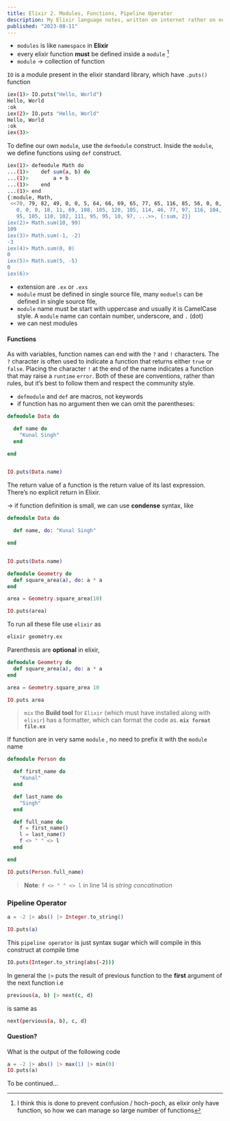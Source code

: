 ```yaml
---
title: Elixir 2. Modules, Functions, Pipeline Operator
description: My Elixir language notes, written on internet rather on note book
published: "2023-08-11"
---
```


- `modules` is like `namespace` in **Elixir**
- every elixir function **must** be defined inside a `module` [^1]
- `module` -> collection of function

[^1]: I think this is done to prevent confusion / hoch-poch, as elixir only have function, so how we can manage so large number of functions

`IO` is a module present in the elixir standard library, which have `.puts()` function

```bash
iex(1)> IO.puts("Hello, World")
Hello, World
:ok
iex(2)> IO.puts "Hello, World"
Hello, World
:ok
iex(3)>
```

To define our own `module`, use the `defmodule` construct. Inside the `module`, we define functions using `def` construct.

```bash
iex(1)> defmodule Math do
...(1)>    def sum(a, b) do
...(1)>        a + b
...(1)>    end
...(1)> end
{:module, Math,
 <<70, 79, 82, 49, 0, 0, 5, 64, 66, 69, 65, 77, 65, 116, 85, 56, 0, 0, 0, 168,
   0, 0, 0, 18, 11, 69, 108, 105, 120, 105, 114, 46, 77, 97, 116, 104, 8, 95,
   95, 105, 110, 102, 111, 95, 95, 10, 97, ...>>, {:sum, 2}}
iex(2)> Math.sum(10, 99)
109
iex(3)> Math.sum(-1, -2)
-3
iex(4)> Math.sum(0, 0)
0
iex(5)> Math.sum(5, -5)
0
iex(6)>
```

- extension are `.ex` or `.exs`
- `module` must be defined in single source file, many `moduels` can be defined in single source file,
- `module` name must be start with uppercase and usually it is CamelCase style. A `module` name can contain number, underscore, and `.` (dot)
- we can nest modules

#### Functions

As with variables, function names can end with the `?` and `!`
characters. The `?` character is often used to indicate a function
that returns either `true` or `false`. Placing the character `!` at the
end of the name indicates a function that may raise a `runtime`
`error`. Both of these are conventions, rather than rules, but it’s
best to follow them and respect the community style.

- `defmodule` and `def` are macros, not keywords
- if function has no argument then we can omit the parentheses:

```exs title="data.ex" showLineNumbers {3,10}
defmodule Data do

  def name do
    "Kunal Singh"
  end

end


IO.puts(Data.name)
```

The return value of a function is the return value of its last expression. There’s no explicit return in Elixir.

-> if function definition is small, we can use **condense** syntax, like

```exs title="data.ex" showLineNumbers {3}
defmodule Data do

  def name, do: "Kunal Singh"

end


IO.puts(Data.name)
```

```ex title="geometry.ex" showLineNumbers {5}
defmodule Geometry do
  def square_area(a), do: a * a
end

area = Geometry.square_area(10)

IO.puts(area)
```

To run all these file use `elixir` as

```bash
elixir geometry.ex
```

Parenthesis are **optional** in elixir,

```exs title="geometry.ex" showLineNumbers {5,7}
defmodule Geometry do
  def square_area(a), do: a * a
end

area = Geometry.square_area 10

IO.puts area
```

> `mix` the **Build tool** for `Elixir` (which must have installed along with `elixir`) has a formatter, which can format the code as.
> **`mix format file.ex`**

If function are in very same `module` , no need to prefix it with the `module` name

```exs title="person.ex" showLineNumbers {12,13}
defmodule Person do

  def first_name do
    "Kunal"
  end

  def last_name do
    "Singh"
  end

  def full_name do
    f = first_name()
    l = last_name()
    f <> " " <> l
  end

end

IO.puts(Person.full_name)
```

> **Note**: `f <> " " <> l` in line 14 is _string concatination_

### Pipeline Operator

```exs title="pipeline.ex" showLineNumbers
a = -2 |> abs() |> Integer.to_string()

IO.puts(a)
```

This `pipeline operator` is just syntax sugar which will compile in this construct at compile time

```bash
IO.puts(Integer.to_string(abs(-2)))
```

In general the `|>` puts the result of previous function to the **first** argument of the next function
i.e

```bash
previous(a, b) |> next(c, d)
```

is same as

```bash
next(pervious(a, b), c, d)
```

#### Question?

What is the output of the following code

```exs title="pipeline.ex" showLineNumbers
a = -2 |> abs() |> max(1) |> min(0)
IO.puts(a)
```

To be continued...
